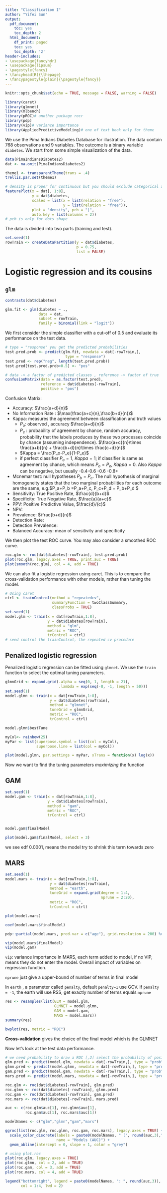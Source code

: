 ```yaml
---
title: "Classification I"
author: "Yifei Sun"
output:
  pdf_document:
    toc: yes
    toc_depth: 2
  html_document:
    df_print: paged
    toc: yes
    toc_depth: '2'
header-includes:
- \usepackage{fancyhdr}
- \usepackage{lipsum}
- \pagestyle{fancy}
- \fancyhead[R]{\thepage}
- \fancypagestyle{plain}{\pagestyle{fancy}}
--- 
```


\newpage


  
```r
knitr::opts_chunk$set(echo = TRUE, message = FALSE, warning = FALSE)
```

```r
library(caret)
library(glmnet)
library(mlbench)
library(pROC)# another package rocr
library(pdp)
library(vip)# variance importance
library(AppliedPredictiveModeling)# one of text book only for theme
```

We use the Pima Indians Diabetes Database for illustration. The data contain 768 observations and 9 variables. The outcome is a binary variable `diabetes`. We start from some simple visualization of the data.

```r
data(PimaIndiansDiabetes2)
dat <- na.omit(PimaIndiansDiabetes2)

theme1 <- transparentTheme(trans = .4)
trellis.par.set(theme1)

# density is proper for continuous but you should exclude categorical and binary
featurePlot(x = dat[, 1:8], 
            y = dat$diabetes,
            scales = list(x = list(relation = "free"), 
                          y = list(relation = "free")),
            plot = "density", pch = "|", 
            auto.key = list(columns = 2))
# pch is only for dots shape
```

The data is divided into two parts (training and test). 
```r
set.seed(1)
rowTrain <- createDataPartition(y = dat$diabetes,
                                p = 0.75,
                                list = FALSE)
```

# Logistic regression and its cousins

## `glm`

```r
contrasts(dat$diabetes)

glm.fit <- glm(diabetes ~ ., 
               data = dat, 
               subset = rowTrain, 
               family = binomial(link = "logit"))
```

We first consider the simple classifier with a cut-off of 0.5 and evaluate its performance on the test data.
```r
# type = "response" you get the predicted probabilities
test.pred.prob <- predict(glm.fit, newdata = dat[-rowTrain,],
                           type = "response")
test.pred <- rep("neg", length(test.pred.prob))
test.pred[test.pred.prob>0.5] <- "pos"

# data -> a factor of predicted classes , reference -> factor of true
confusionMatrix(data = as.factor(test.pred),
                reference = dat$diabetes[-rowTrain],
                positive = "pos")
```
Confusion Matrix:
\begin{tabular}{|l|l|l|}
\hline
& Observed & \\ \hline
Predict & Negative & Positive \\ \hline
Negative & a & b\\ \hline
Positive & c & d\\ \hline 
\end{tabular}

- Accuracy: $\frac{a+d}{n}$
- No Information Rate : $\max(\frac{a+c}{n},\frac{b+d}{n})$
- Kappa: measures the agreement between classification and truth values
  - $P_o$: observed , accuracy  $\frac{a+d}{n}$
  - $P_e$ : probability of agreement by chance, random accuracy, probability that the labels produces by these two processes coincide by chance (assuming independence). $\frac{a+c}{n}\times \frac{a+b}{n} + \frac{b+d}{n}\times \frac{c+d}{n}$
  - $Kappa = \frac{P_o-P_e}{1-P_e}$
  - if perfect classifier $P_o = 1$, $Kappa = 1$; if classifier is same as agreement by chance, which means $P_o = P_e$, $Kappa =0$. Also $Kappa$ can be negative, but usually
  -0.4-0.6
  -0.6
  -0.8+
  
- Mcnemar test: null hypotheses $P_b = P_c$. The null hypothesis of marginal homogeneity states that the two marginal probabilities for each outcome are the same, e.g.$P_a+P_b =P_a+P_c, P_c+P_d = P_b+P_d $
- Sensitivity: True Positive Rate, $\frac{d}{b+d}$
- Specificity: True Negative Rate, $\frac{a}{a+c}$
- PPV: Positive Predictive Value, $\frac{d}/{c}$
- NPV:
- Prevalence: $\frac{b+d}{n}$ 
- Detection Rate:
- Detection Prevalence:
- Balanced Accuracy: mean of sensitivity and specificity


We then plot the test ROC curve. You may also consider a smoothed ROC curve.
```r
roc.glm <- roc(dat$diabetes[-rowTrain], test.pred.prob)
plot(roc.glm, legacy.axes = TRUE, print.auc = TRUE)
plot(smooth(roc.glm), col = 4, add = TRUE)
```

We can also fit a logistic regression using caret. This is to compare the cross-validation performance with other models, rather than tuning the model.

```r
# Using caret
ctrl <- trainControl(method = "repeatedcv",
                     summaryFunction = twoClassSummary,
                     classProbs = TRUE)
set.seed(1)
model.glm <- train(x = dat[rowTrain,1:8],
                   y = dat$diabetes[rowTrain],
                   method = "glm",
                   metric = "ROC",
                   trControl = ctrl)
# seed control the trainControl, the repeated cv procedure
```

## Penalized logistic regression

Penalized logistic regression can be fitted using `glmnet`. We use the `train` function to select the optimal tuning parameters.

```r
glmnGrid <- expand.grid(.alpha = seq(0, 1, length = 21),
                        .lambda = exp(seq(-8, -1, length = 50)))
set.seed(1)
model.glmn <- train(x = dat[rowTrain,1:8],
                    y = dat$diabetes[rowTrain],
                    method = "glmnet",
                    tuneGrid = glmnGrid,
                    metric = "ROC",
                    trControl = ctrl)

model.glmn$bestTune

myCol<- rainbow(25)
myPar <- list(superpose.symbol = list(col = myCol),
              superpose.line = list(col = myCol))

plot(model.glmn, par.settings = myPar, xTrans = function(x) log(x))
```
Now we want to find the tuning parameters *maximizing* the function


## GAM

```r
set.seed(1)
model.gam <- train(x = dat[rowTrain,1:8],
                   y = dat$diabetes[rowTrain],
                   method = "gam",
                   metric = "ROC",
                   trControl = ctrl)


model.gam$finalModel

plot(model.gam$finalModel, select = 3)
```
we see edf 0.0001, means the model try to shrink this term towards zero

## MARS

```r
set.seed(1)
model.mars <- train(x = dat[rowTrain,1:8],
                    y = dat$diabetes[rowTrain],
                    method = "earth",
                    tuneGrid = expand.grid(degree = 1:4, 
                                           nprune = 2:20),
                    metric = "ROC",
                    trControl = ctrl)

plot(model.mars)

coef(model.mars$finalModel) 

pdp::partial(model.mars, pred.var = c("age"), grid.resolution = 200) %>% autoplot()

vip(model.mars$finalModel)
vip(model.gam)
```
`vip`: variance importance in MARS, each term added to model, if no VIP, means they do not enter the model. Overall impact of variables on regression function.

`nprune` just give a upper-bound of number of terms in final model

In `earth` , a parameter called `penalty`, default `penalty=1` use GCV. If `penalty = -1`, the earth will use RSS, get exactly number of terms equals `nprune`

```r
res <- resamples(list(GLM = model.glm, 
                      GLMNET = model.glmn, 
                      GAM = model.gam,
                      MARS = model.mars))
summary(res)

bwplot(res, metric = "ROC")
```
**Cross-validation** gives the choice of the final model which is the GLMNET

Now let's look at the test data performance.
```r
# we need probability to draw a ROC [,2] select the probability of positive
glm.pred <- predict(model.glm, newdata = dat[-rowTrain,], type = "prob")[,2]
glmn.pred <- predict(model.glmn, newdata = dat[-rowTrain,], type = "prob")[,2]
gam.pred <- predict(model.gam, newdata = dat[-rowTrain,], type = "prob")[,2]
mars.pred <- predict(model.mars, newdata = dat[-rowTrain,], type = "prob")[,2]

roc.glm <- roc(dat$diabetes[-rowTrain], glm.pred)
roc.glmn <- roc(dat$diabetes[-rowTrain], glmn.pred)
roc.gam <- roc(dat$diabetes[-rowTrain], gam.pred)
roc.mars <- roc(dat$diabetes[-rowTrain], mars.pred)

auc <- c(roc.glm$auc[1], roc.glmn$auc[1], 
         roc.gam$auc[1], roc.mars$auc[1])

modelNames <- c("glm","glmn","gam","mars")

ggroc(list(roc.glm, roc.glmn, roc.gam, roc.mars), legacy.axes = TRUE) + 
  scale_color_discrete(labels = paste0(modelNames, " (", round(auc,3),")"),
                       name = "Models (AUC)") +
  geom_abline(intercept = 0, slope = 1, color = "grey")

# using plot.roc
plot(roc.glm, legacy.axes = TRUE)
plot(roc.glmn, col = 2, add = TRUE)
plot(roc.gam, col = 3, add = TRUE)
plot(roc.mars, col = 4, add = TRUE)

legend("bottomright", legend = paste0(modelNames, ": ", round(auc,3)),
       col = 1:4, lwd = 2)
```